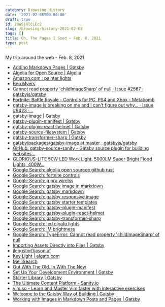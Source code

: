 ```yaml
---
category: Browsing History
date: '2021-02-08T00:00:00'
draft: true
id: 20WSjRlCLEc2
slug: /browsing-history-2021-02-08
tags: []
title: Oh, The Pages I Goed ~ Feb. 8, 2021
type: post
---
```


My trip around the web - Feb. 8, 2021

- [Adding Markdown Pages | Gatsby](https://www.gatsbyjs.com/docs/how-to/routing/adding-markdown-pages/)
- [Algolia for Open Source | Algolia](https://www.algolia.com/for-open-source/)
- [Amazon.com : painter lights](https://www.amazon.com/s?k=painter+lights&ref=nb_sb_noss_1)
- [Ben Myers](https://benmyers.dev/)
- [Cannot read property 'childImageSharp' of null · Issue #2567 · gatsbyjs/gatsby](https://github.com/gatsbyjs/gatsby/issues/2567)
- [Fortnite: Battle Royale - Controls for PC, PS4 and Xbox - Metabomb](https://www.metabomb.net/fortnite-battle-royale/gameplay-guides/fortnite-battle-royale-controls-for-pc-ps4-and-xbox-one)
- [gatsby-image is breaking on me and I can't figure out why... · Issue #9423 ·...](https://github.com/gatsbyjs/gatsby/issues/9423)
- [gatsby-image | Gatsby](https://www.gatsbyjs.com/plugins/gatsby-image/#two-types-of-responsive-images)
- [gatsby-plugin-manifest | Gatsby](https://www.gatsbyjs.com/plugins/gatsby-plugin-manifest/)
- [gatsby-plugin-react-helmet | Gatsby](https://www.gatsbyjs.com/plugins/gatsby-plugin-react-helmet/)
- [gatsby-source-filesystem | Gatsby](https://www.gatsbyjs.com/plugins/gatsby-source-filesystem/#gatsby-source-filesystem)
- [gatsby-transformer-sharp | Gatsby](https://www.gatsbyjs.com/plugins/gatsby-transformer-sharp/)
- [gatsby/packages/gatsby-image at master · gatsbyjs/gatsby](https://github.com/gatsbyjs/gatsby/tree/master/packages/gatsby-image)
- [GitHub: gatsby-source-sanity - Gatsby source plugin for building websites...](https://github.com/sanity-io/gatsby-source-sanity)
- [GLORIOUS-LITE 50W LED Work Light, 5000LM Super Bright Flood Lights, 400W...](https://www.amazon.com/dp/B07K4917LN/)
- [Google Search: algolia open sourcce github rust](https://www.google.com/search?newwindow=1&client=safari&rls=en&ei=HOAhYND9L-bv5gLnq4iQBg&q=algolia+open+sourcce+github+rust&oq=algolia+open+sourcce+github+rust&gs_lcp=CgZwc3ktYWIQAzIFCAAQzQI6BwgAEEcQsAM6BwghEAoQoAE6BwghEAoQqwJQj01Y5lhgvVxoBHABeACAAXOIAdAGkgEDNi4zmAEAoAEBqgEHZ3dzLXdpesgBCMABAQ&sclient=psy-ab&ved=0ahUKEwjQ-7yvztvuAhXmt1kKHecVAmIQ4dUDCAw&uact=5)
- [Google Search: fortnite controls](https://www.google.com/search?client=safari&rls=en&q=fortnite+controls&ie=UTF-8&oe=UTF-8)
- [Google Search: g pro wirelss](https://www.google.com/search?client=safari&rls=en&q=g+pro+wirelss&ie=UTF-8&oe=UTF-8)
- [Google Search: gatsby image in markdown](https://www.google.com/search?client=safari&rls=en&q=gatsby+image+in+markdown&ie=UTF-8&oe=UTF-8)
- [Google Search: gatsby markdown](https://www.google.com/search?client=safari&rls=en&q=gatsby+markdown&ie=UTF-8&oe=UTF-8)
- [Google Search: gatsby responsive image](https://www.google.com/search?client=safari&rls=en&q=gatsby+responsive+image&ie=UTF-8&oe=UTF-8)
- [Google Search: gatsby starter templates](https://www.google.com/search?client=safari&rls=en&q=gatsby+starter+templates&ie=UTF-8&oe=UTF-8)
- [Google Search: gatsby-plugin-manifest](https://www.google.com/search?client=safari&rls=en&q=gatsby-plugin-manifest&ie=UTF-8&oe=UTF-8)
- [Google Search: gatsby-plugin-react-helmet](https://www.google.com/search?client=safari&rls=en&q=gatsby-plugin-react-helmet&ie=UTF-8&oe=UTF-8)
- [Google Search: gatsby-transformer-sharp](https://www.google.com/search?client=safari&rls=en&q=gatsby-transformer-sharp&ie=UTF-8&oe=UTF-8)
- [Google Search: led elgato lights](https://www.google.com/search?client=safari&rls=en&q=led+elgato+lights&ie=UTF-8&oe=UTF-8)
- [Google Search: lM brightness](https://www.google.com/search?newwindow=1&client=safari&rls=en&ei=eBMiYIerOOKMggesz6HIDg&q=lM+brightness&oq=lM+brightness&gs_lcp=CgZwc3ktYWIQAzIECAAQQzIECAAQQzIGCAAQBRAeMgYIABAFEB4yBggAEAUQHjIGCAAQBRAeMgYIABAFEB4yBggAEAUQHjIGCAAQBRAeMgYIABAFEB46BwgAEEcQsANQ1SJY1SJgviZoAXACeACAAf0BiAHkApIBBTAuMS4xmAEAoAEBqgEHZ3dzLXdpesgBCMABAQ&sclient=psy-ab&ved=0ahUKEwiHx_-s_9vuAhVihuAKHaxnCOkQ4dUDCAw&uact=5)
- [Google Search: TypeError: Cannot read property 'childImageSharp' of null](https://www.google.com/search?client=safari&rls=en&q=TypeError:+Cannot+read+property+%27childImageSharp%27+of+null&ie=UTF-8&oe=UTF-8)
- [Importing Assets Directly into Files | Gatsby](https://www.gatsbyjs.com/docs/how-to/images-and-media/importing-assets-into-files/)
- [jlengstorf/jason.af](https://github.com/jlengstorf/jason.af)
- [Key Light | elgato.com](https://www.elgato.com/en/gaming/key-light)
- [MeiliSearch](https://www.meilisearch.com/)
- [Out With The Old, In With The New](https://benmyers.dev/blog/in-with-the-new/)
- [Set Up Your Development Environment | Gatsby](https://www.gatsbyjs.com/docs/tutorial/part-zero/)
- [Starter Library | Gatsby](https://www.gatsbyjs.com/starters/?)
- [The Ultimate Content Platform - Sanity.io](https://www.sanity.io/)
- [vim.so - Learn and Master Vim faster with interactive exercises](https://www.vim.so/)
- [Welcome to the Gatsby Way of Building | Gatsby](https://www.gatsbyjs.com/docs/)
- [Working with Images in Markdown Posts and Pages | Gatsby](https://www.gatsbyjs.com/docs/working-with-images-in-markdown/?ref=hackernoon.com)